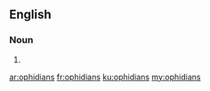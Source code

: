 ==English==

===Noun===
{{head|en|plural}}

# {{plural of|ophidian|lang=en|nocat=1}}

[[ar:ophidians]]
[[fr:ophidians]]
[[ku:ophidians]]
[[my:ophidians]]